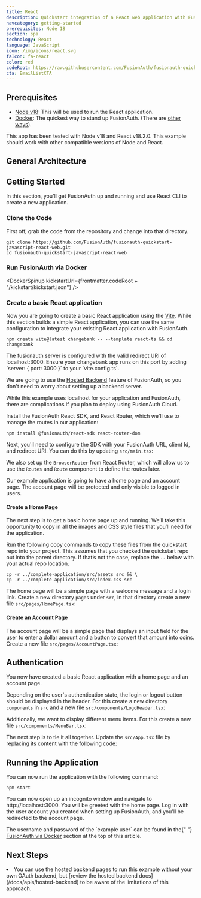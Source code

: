 ```yaml
---
title: React
description: Quickstart integration of a React web application with FusionAuth
navcategory: getting-started
prerequisites: Node 18
section: spa
technology: React
language: JavaScript
icon: /img/icons/react.svg
faIcon: fa-react
color: red
codeRoot: https://raw.githubusercontent.com/FusionAuth/fusionauth-quickstart-javascript-react-web/main
cta: EmailListCTA
---
```



<Intro
  technology={frontmatter.technology}
  repositoryUrl="https://github.com/FusionAuth/fusionauth-quickstart-javascript-react-web"
/>

## Prerequisites

- [Node v18](https://nodejs.org/en): This will be used to run the React application.
- [Docker](https://www.docker.com): The quickest way to stand up FusionAuth. (There are [other ways](/docs/get-started/download-and-install)).

This app has been tested with Node v18 and React v18.2.0. This example should work with other compatible versions of Node and React.

## General Architecture

<LoginArchitectureSdk />

## Getting Started

In this section, you'll get FusionAuth up and running and use React CLI to create a new application.

### Clone the Code

First off, grab the code from the repository and change into that directory.

```shell
git clone https://github.com/FusionAuth/fusionauth-quickstart-javascript-react-web.git
cd fusionauth-quickstart-javascript-react-web
```

### Run FusionAuth via Docker

<DockerSpinup
  kickstartUri={frontmatter.codeRoot + "/kickstart/kickstart.json"}
/>

### Create a basic React application

Now you are going to create a basic React application using the [Vite](https://vitejs.dev/). While this section builds a simple React application, you can use the same configuration to integrate your existing React application with FusionAuth.

```shell
npm create vite@latest changebank -- --template react-ts && cd changebank
```

<Aside type="note">
    The fusionauth server is configured with the valid redirect URI of localhost:3000. Ensure your changebank app runs on this port by adding `server: { port: 3000 }` to your `vite.config.ts`.
</Aside>

We are going to use the [Hosted Backend](/docs/apis/hosted-backend) feature of FusionAuth, so you don't need to worry about setting up a backend server.

<Aside type="caution">
While this example uses localhost for your application and FusionAuth, there are complications if you plan to deploy using FusionAuth Cloud.

  <HostedBackendWarning />
</Aside>

Install the FusionAuth React SDK, and React Router, which we'll use to manage the routes in our application:

```shell
npm install @fusionauth/react-sdk react-router-dom
```

Next, you'll need to configure the SDK with your FusionAuth URL, client Id, and redirect URI. You can do this by updating `src/main.tsx`:

<RemoteCode
  url="https://raw.githubusercontent.com/FusionAuth/fusionauth-quickstart-javascript-react-web/main/complete-application/src/main.tsx"
  lang="tsx"
/>

We also set up the `BrowserRouter` from React Router, which will allow us to use the `Routes` and `Route` component to define the routes later.

Our example application is going to have a home page and an account page. The account page will be protected and only visible to logged in users.

#### Create a Home Page

The next step is to get a basic home page up and running. We’ll take this opportunity to copy in all the images and CSS style files that you’ll need for the application.

Run the following copy commands to copy these files from the quickstart repo into your project. This assumes that you checked the quickstart repo out into the parent directory. If that’s not the case, replace the `..` below with your actual repo location.

```shell
cp -r ../complete-application/src/assets src && \
cp -r ../complete-application/src/index.css src
```

The home page will be a simple page with a welcome message and a login link. Create a new directory `pages` under `src`, in that directory create a new file `src/pages/HomePage.tsx`:

<RemoteCode
  url="https://raw.githubusercontent.com/FusionAuth/fusionauth-quickstart-javascript-react-web/main/complete-application/src/pages/HomePage.tsx"
  lang="tsx"
/>

#### Create an Account Page

The account page will be a simple page that displays an input field for the user to enter a dollar amount and a button to convert that amount into coins. Create a new file `src/pages/AccountPage.tsx`:

<RemoteCode
  url="https://raw.githubusercontent.com/FusionAuth/fusionauth-quickstart-javascript-react-web/main/complete-application/src/pages/AccountPage.tsx"
  lang="tsx"
/>

## Authentication

You now have created a basic React application with a home page and an account page.

Depending on the user's authentication state, the login or logout button should be displayed in the header. For this create a new directory `components` in `src` and a new file `src/components/LogoHeader.tsx`:

<RemoteCode
  url="https://raw.githubusercontent.com/FusionAuth/fusionauth-quickstart-javascript-react-web/main/complete-application/src/components/LogoHeader.tsx"
  lang="tsx"
/>

Additionally, we want to display different menu items. For this create a new file `src/components/MenuBar.tsx`:

<RemoteCode
  url="https://raw.githubusercontent.com/FusionAuth/fusionauth-quickstart-javascript-react-web/main/complete-application/src/components/MenuBar.tsx"
  lang="tsx"
/>

The next step is to tie it all together. Update the `src/App.tsx` file by replacing its content with the following code:

<RemoteCode
  url="https://raw.githubusercontent.com/FusionAuth/fusionauth-quickstart-javascript-react-web/main/complete-application/src/App.tsx"
  lang="tsx"
/>

## Running the Application

You can now run the application with the following command:

```shell
npm start
```

You can now open up an incognito window and navigate to http://localhost:3000. You will be greeted with the home page. Log in with the user account you created when setting up FusionAuth, and you'll be redirected to the account page.

<Aside type="note">
  The username and password of the `example user` can be found in the{" "}
  <a href="#run-fusionauth-via-docker">FusionAuth via Docker</a> section at the
  top of this article.
</Aside>

<QuickstartTshirtCTA />

## Next Steps

<NextSteps>
  <Fragment slot="security">
    <li>
      You can use the hosted backend pages to run this example without your own
      OAuth backend, but [review the hosted backend
      docs](/docs/apis/hosted-backend) to be aware of the limitations of this
      approach.
    </li>
  </Fragment>
</NextSteps>
